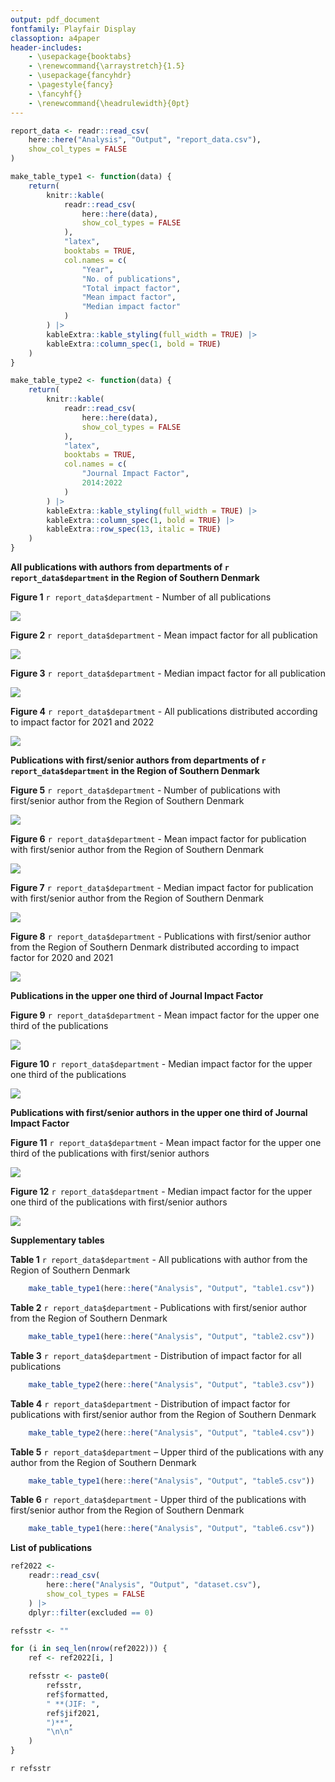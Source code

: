 ```yaml
---
output: pdf_document
fontfamily: Playfair Display
classoption: a4paper
header-includes:
    - \usepackage{booktabs}
    - \renewcommand{\arraystretch}{1.5}
    - \usepackage{fancyhdr}
    - \pagestyle{fancy}
    - \fancyhf{}
    - \renewcommand{\headrulewidth}{0pt}
---
```


```r
report_data <- readr::read_csv(
    here::here("Analysis", "Output", "report_data.csv"),
    show_col_types = FALSE
)

make_table_type1 <- function(data) {
    return(
        knitr::kable(
            readr::read_csv(
                here::here(data),
                show_col_types = FALSE
            ),
            "latex",
            booktabs = TRUE,
            col.names = c(
                "Year",
                "No. of publications",
                "Total impact factor",
                "Mean impact factor",
                "Median impact factor"
            )
        ) |>
        kableExtra::kable_styling(full_width = TRUE) |>
        kableExtra::column_spec(1, bold = TRUE)
    )
}

make_table_type2 <- function(data) {
    return(
        knitr::kable(
            readr::read_csv(
                here::here(data),
                show_col_types = FALSE
            ),
            "latex",
            booktabs = TRUE,
            col.names = c(
                "Journal Impact Factor",
                2014:2022
            )
        ) |>
        kableExtra::kable_styling(full_width = TRUE) |>
        kableExtra::column_spec(1, bold = TRUE) |>
        kableExtra::row_spec(13, italic = TRUE)
    )
}
```

\fancyfoot[LE,RO]{\textit{`r report_data$footer`} • \textbf{\thepage}}

\huge
**All publications with authors from departments of `r report_data$department` in the Region of Southern Denmark**
\vspace*{1.0cm}
\large

**Figure 1** `r report_data$department` - Number of all publications

![](`r here::here("Analysis", "Output", "fig1.jpeg")`)

\vspace*{0.5cm}

**Figure 2** `r report_data$department` - Mean impact factor for all publication

![](`r here::here("Analysis", "Output", "fig2.jpeg")`)

\pagebreak

**Figure 3** `r report_data$department` - Median impact factor for all publication

![](`r here::here("Analysis", "Output", "fig3.jpeg")`)

\vspace*{0.5cm}

**Figure 4** `r report_data$department` - All publications distributed according to impact factor for 2021 and 2022

![](`r here::here("Analysis", "Output", "fig4.jpeg")`)

\pagebreak
\huge
**Publications with first/senior authors from departments of `r report_data$department` in the Region of Southern Denmark**
\vspace*{1.0cm}
\large

**Figure 5** `r report_data$department` - Number of publications with first/senior author from the Region of Southern Denmark

![](`r here::here("Analysis", "Output", "fig5.jpeg")`)

\vspace*{0.5cm}

**Figure 6** `r report_data$department` - Mean impact factor for publication with first/senior author from the Region of Southern Denmark

![](`r here::here("Analysis", "Output", "fig6.jpeg")`)

\pagebreak

**Figure 7** `r report_data$department` - Median impact factor for publication with first/senior author from the Region of Southern Denmark

![](`r here::here("Analysis", "Output", "fig7.jpeg")`)

\vspace*{0.5cm}

**Figure 8** `r report_data$department` - Publications with first/senior author from the Region of Southern Denmark distributed according to impact factor for 2020 and 2021

![](`r here::here("Analysis", "Output", "fig8.jpeg")`)

\pagebreak
\huge
**Publications in the upper one third of Journal Impact Factor**
\vspace*{1.0cm}
\large

**Figure 9** `r report_data$department` - Mean impact factor for the upper one third of the publications

![](`r here::here("Analysis", "Output", "fig9.jpeg")`)

\vspace*{0.5cm}

**Figure 10** `r report_data$department` - Median impact factor for the upper one third of the publications

![](`r here::here("Analysis", "Output", "fig10.jpeg")`)

\pagebreak
\huge
**Publications with first/senior authors in the upper one third of Journal Impact Factor**
\vspace*{1.0cm}
\large

**Figure 11** `r report_data$department` - Mean impact factor for the upper one third of the publications with first/senior authors

![](`r here::here("Analysis", "Output", "fig11.jpeg")`)

\vspace*{0.5cm}

**Figure 12** `r report_data$department` - Median impact factor for the upper one third of the publications with first/senior authors

![](`r here::here("Analysis", "Output", "fig12.jpeg")`)

\pagebreak
\huge
**Supplementary tables**
\vspace*{1.0cm}

\large
**Table 1** `r report_data$department` - All publications with author from the Region of Southern Denmark
\normalsize
```r
    make_table_type1(here::here("Analysis", "Output", "table1.csv"))
```

\vspace*{0.5cm}

\large
**Table 2** `r report_data$department` - Publications with first/senior author from the Region of Southern Denmark
\normalsize
```r
    make_table_type1(here::here("Analysis", "Output", "table2.csv"))
```

\pagebreak
\large
**Table 3** `r report_data$department` - Distribution of impact factor for all publications
\normalsize
```r
    make_table_type2(here::here("Analysis", "Output", "table3.csv"))
```

\vspace*{0.5cm}

\large
**Table 4** `r report_data$department` - Distribution of impact factor for publications with first/senior author from the Region of Southern Denmark
\normalsize
```r
    make_table_type2(here::here("Analysis", "Output", "table4.csv"))
```

\pagebreak
\large
**Table 5** `r report_data$department` – Upper third of the publications with any author from the Region of Southern Denmark
\normalsize
```r
    make_table_type1(here::here("Analysis", "Output", "table5.csv"))
```

\vspace*{0.5cm}

\large
**Table 6** `r report_data$department` - Upper third of the publications with first/senior author from the Region of Southern Denmark
\normalsize
```r
    make_table_type1(here::here("Analysis", "Output", "table6.csv"))
```

\pagebreak
\huge
**List of publications**
\vspace*{1.0cm}
\normalsize

```r
ref2022 <-
    readr::read_csv(
        here::here("Analysis", "Output", "dataset.csv"),
        show_col_types = FALSE
    ) |>
    dplyr::filter(excluded == 0)

refsstr <- ""

for (i in seq_len(nrow(ref2022))) {
    ref <- ref2022[i, ]

    refsstr <- paste0(
        refsstr,
        ref$formatted,
        " **(JIF: ",
        ref$jif2021,
        ")**",
        "\n\n"
    )
}
```

`r refsstr`
